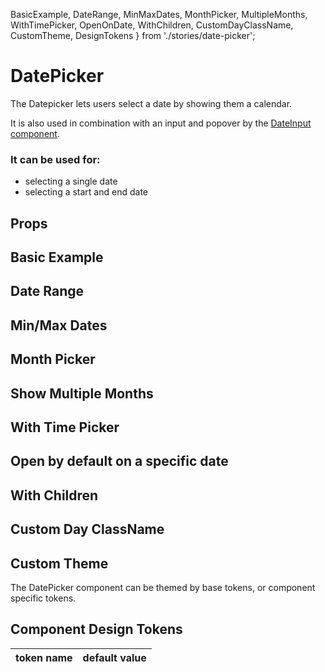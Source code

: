   BasicExample,
  DateRange,
  MinMaxDates,
  MonthPicker,
  MultipleMonths,
  WithTimePicker,
  OpenOnDate,
  WithChildren,
  CustomDayClassName,
  CustomTheme,
  DesignTokens
} from './stories/date-picker';

# DatePicker

The Datepicker lets users select a date by showing them a calendar.

It is also used in combination with an input and popover by the [DateInput component](/?path=/docs/components-dateinput-overview--basic-usage).

### It can be used for:

- selecting a single date
- selecting a start and end date

## Props


## Basic Example

<BasicExample />

## Date Range

<DateRange />

## Min/Max Dates

<MinMaxDates />

## Month Picker

<MonthPicker />

## Show Multiple Months

<MultipleMonths />

## With Time Picker

<WithTimePicker />

## Open by default on a specific date

<OpenOnDate />

## With Children

<WithChildren />

## Custom Day ClassName

<CustomDayClassName />


## Custom Theme

The DatePicker component can be themed by base tokens, or component specific tokens.

<CustomTheme />

## Component Design Tokens

<table>
  <thead>
    <tr>
      <th>token name</th>
      <th>default value</th>
    </tr>
  </thead>
  <tbody>
    <DesignTokens />
  </tbody>
</table>
